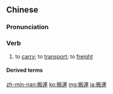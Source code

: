 {{also|搬运}}
==Chinese==
{{zh-forms|s=搬运}}

===Pronunciation===
{{zh-pron
|m=bānyùn
|c=bun1 wan6
|cat=v
}}

===Verb===
{{zh-verb}}

# to [[carry]]; to [[transport]]; to [[freight]]

====Derived terms====
{{zh-der|搬運工}}

{{zh-cat|Advanced}}

[[zh-min-nan:搬運]]
[[ko:搬運]]
[[mg:搬運]]
[[ja:搬運]]